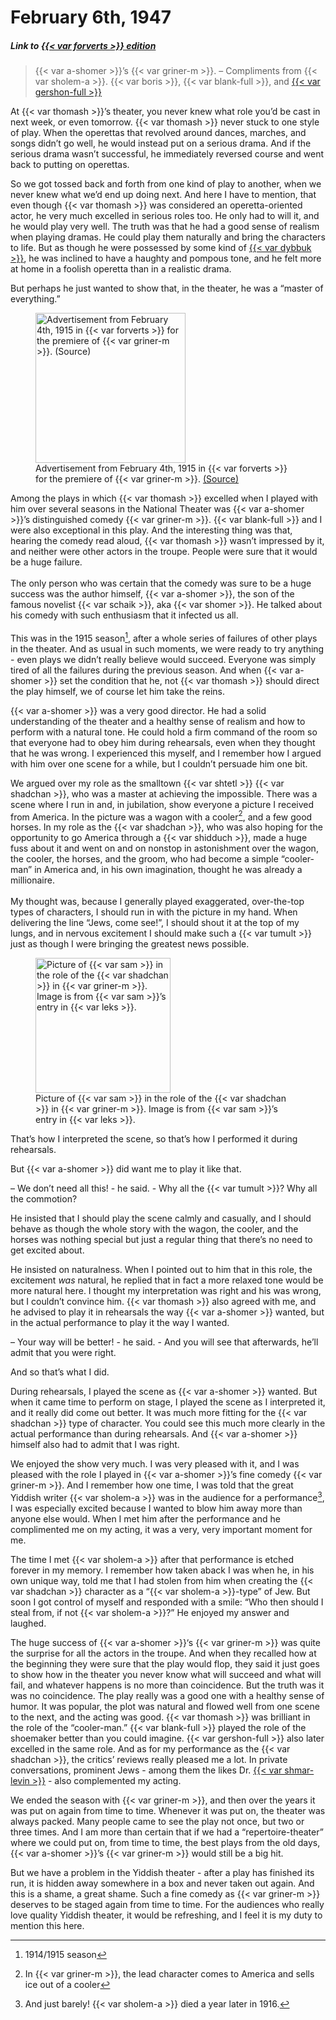 # February 6th, 1947

##### _Link to [{{< var forverts >}} edition](https://www.nli.org.il/en/newspapers/frw/1947/02/08/01/)_ {.unnumbered}

> {{< var a-shomer >}}'s {{< var griner-m >}}. -- Compliments from {{< var sholem-a >}}. {{< var boris >}}, {{< var blank-full >}}, and [{{< var gershon-full >}}](https://www.museumoffamilyhistory.com/yt/lex/R/rubin-gershon.htm)

At {{< var thomash >}}'s theater, you never knew what role you'd be cast in next week, or even tomorrow. {{< var thomash >}} never stuck to one style of play. When the operettas that revolved around dances, marches, and songs didn't go well, he would instead put on a serious drama. And if the serious drama wasn't successful, he immediately reversed course and went back to putting on operettas. 

So we got tossed back and forth from one kind of play to another, when we never knew what we'd end up doing next. And here I have to mention, that even though {{< var thomash >}} was considered an operetta-oriented actor, he very much excelled in serious roles too. He only had to will it, and he would play very well. The truth was that he had a good sense of realism when playing dramas. He could play them naturally and bring the characters to life. But as though he were possessed by some kind of [{{< var dybbuk >}}](https://en.wikipedia.org/wiki/Dybbuk), he was inclined to have a haughty and pompous tone, and he felt more at home in a foolish operetta than in a realistic drama. 

But perhaps he just wanted to show that, in the theater, he was a "master of everything."

::: {layout-ncol=2}


![Advertisement from February 4th, 1915 in {{< var forverts >}} for the premiere of {{< var griner-m >}}. [(Source)](https://www.nli.org.il/en/newspapers/frw/1915/02/04/01/article/47.3/)](../img/newspaper_clippings/1915-02-04_forverts.png){width="2.5in"}

Among the plays in which {{< var thomash >}} excelled when I played with him over several seasons in the National Theater was {{< var a-shomer >}}'s distinguished comedy {{< var griner-m >}}. {{< var blank-full >}} and I were also exceptional in this play. And the interesting thing was that, hearing the comedy read aloud, {{< var thomash >}} wasn't impressed by it, and neither were other actors in the troupe. People were sure that it would be a huge failure.<br><br>
The only person who was certain that the comedy was sure to be a huge success was the author himself, {{< var a-shomer >}}, the son of the famous novelist {{< var schaik >}}, aka {{< var shomer >}}. He talked about his comedy with such enthusiasm that it infected us all.<br><br>
This was in the 1915 season^[1914/1915 season], after a whole series of failures of other plays in the theater. And as usual in such moments, we were ready to try anything - even plays we didn't really believe would succeed. Everyone was simply tired of all the failures during the previous season. And when {{< var a-shomer >}} set the condition that he, not {{< var thomash >}} should direct the play himself, we of course let him take the reins.

:::


{{< var a-shomer >}} was a very good director. He had a solid understanding of the theater and a healthy sense of realism and how to perform with a natural tone. He could hold a firm command of the room so that everyone had to obey him during rehearsals, even when they thought that he was wrong. I experienced this myself, and I remember how I argued with him over one scene for a while, but I couldn't persuade him one bit. 


::: {layout-ncol=2}

We argued over my role as the smalltown {{< var shtetl >}} {{< var shadchan >}}, who was a master at achieving the impossible. There was a scene where I run in and, in jubilation, show everyone a picture I received from America. In the picture was a wagon with a cooler^[In {{< var griner-m >}}, the lead character comes to America and sells ice out of a cooler], and a few good horses. In my role as the {{< var shadchan >}}, who was also hoping for the opportunity to go America through a {{< var shidduch >}}, made a huge fuss about it and went on and on nonstop in astonishment over the wagon, the cooler, the horses, and the groom, who had become a simple "cooler-man" in America and, in his own imagination, thought he was already a millionaire.<br><br>
My thought was, because I generally played exaggerated, over-the-top types of characters, I should run in with the picture in my hand. When delivering the line "Jews, come see!", I should shout it at the top of my lungs, and in nervous excitement I should make such a {{< var tumult >}} just as though I were bringing the greatest news possible.

![Picture of {{< var sam >}} in the role of the {{< var shadchan >}} in {{< var griner-m >}}. Image is from {{< var sam >}}'s entry in {{< var leks >}}.](../img/sam-griner-millionaire.jpg){width="2.25in"}

:::

That's how I interpreted the scene, so that's how I performed it during rehearsals.

But {{< var a-shomer >}} did want me to play it like that.

-- We don't need all this! - he said. - Why all the {{< var tumult >}}? Why all the commotion?

He insisted that I should play the scene calmly and casually, and I should behave as though the whole story with the wagon, the cooler, and the horses was nothing special but just a regular thing that there's no need to get excited about.

He insisted on naturalness. When I pointed out to him that in this role, the excitement _was_ natural, he replied that in fact a more relaxed tone would be more natural here. I thought my interpretation was right and his was wrong, but I couldn't convince him. {{< var thomash >}} also agreed with me, and he advised to play it in rehearsals the way {{< var a-shomer >}} wanted, but in the actual performance to play it the way I wanted.

-- Your way will be better! - he said. - And you will see that afterwards, he'll admit that you were right. 

And so that's what I did. 

During rehearsals, I played the scene as {{< var a-shomer >}} wanted. But when it came time to perform on stage, I played the scene as I interpreted it, and it really did come out better. It was much more fitting for the {{< var shadchan >}} type of character. You could see this much more clearly in the actual performance than during rehearsals. And {{< var a-shomer >}} himself also had to admit that I was right. 

We enjoyed the show very much. I was very pleased with it, and I was pleased with the role I played in {{< var a-shomer >}}'s fine comedy {{< var griner-m >}}. And I remember how one time, I was told that the great Yiddish writer {{< var sholem-a >}} was in the audience for a performance^[And just barely! {{< var sholem-a >}} died a year later in 1916.], I was especially excited because I wanted to blow him away more than anyone else would. When I met him after the performance and he complimented me on my acting, it was a very, very important moment for me.

The time I met {{< var sholem-a >}} after that performance is etched forever in my memory. I remember how taken aback I was when he, in his own unique way, told me that I had stolen from him when creating the {{< var shadchan >}} character as a "{{< var sholem-a >}}-type" of Jew. But soon I got control of myself and responded with a smile: "Who then should I steal from, if not {{< var sholem-a >}}?" He enjoyed my answer and laughed.

The huge success of {{< var a-shomer >}}'s {{< var griner-m >}} was quite the surprise for all the actors in the troupe. And when they recalled how at the beginning they were sure that the play would flop, they said it just goes to show how in the theater you never know what will succeed and what will fail, and whatever happens is no more than coincidence. But the truth was it was no coincidence. The play really was a good one with a healthy sense of humor. It was popular, the plot was natural and flowed well from one scene to the next, and the acting was good. {{< var thomash >}} was brilliant in the role of the "cooler-man." {{< var blank-full >}} played the role of the shoemaker better than you could imagine. {{< var gershon-full >}} also later excelled in the same role. And as for my performance as the {{< var shadchan >}}, the critics' reviews really pleased me a lot. In private conversations, prominent Jews - among them the likes Dr. [{{< var shmar-levin >}}](https://en.wikipedia.org/wiki/Shmaryahu_Levin) - also complemented my acting. 

We ended the season with {{< var griner-m >}}, and then over the years it was put on again from time to time. Whenever it was put on, the theater was always packed. Many people came to see the play not once, but two or three times. And I am more than certain that if we had a "repertoire-theater" where we could put on, from time to time, the best plays from the old days, {{< var a-shomer >}}'s {{< var griner-m >}} would still be a big hit.

But we have a problem in the Yiddish theater - after a play has finished its run, it is hidden away somewhere in a box and never taken out again. And this is a shame, a great shame. Such a fine comedy as {{< var griner-m >}} deserves to be staged again from time to time. For the audiences who really love quality Yiddish theater, it would be refreshing, and I feel it is my duty to mention this here. 
